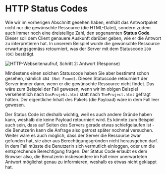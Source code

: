 # HTTP Status Codes
Wie wir im vorherigen Abschnitt gesehen haben, enthält das Antwortpaket nicht nur die gewünschte Ressource
(die HTML-Datei), sondern zudem auch immer noch eine dreistellige Zahl, den sogenannten **Status Code**. Dieser soll
dem Client genauere Auskunft darüber geben, wie er die Antwort zu interpretieren hat. In unserem Beispiel wurde die
gewünschte Ressource erwartungsgemäss retourniert, was der Server mit dem Statuscode `200 (OK)` bestätigt.

![HTTP-Webseitenaufruf, Schritt 2: Antwort (Response)](img/http-response.png)

Mindestens einen solchen Statuscode haben Sie aber bestimmt schon gesehen, nämlich `404 (Not Found)`. Diesen Statuscode
retourniert der Server immer dann, wenn er die gewünschte Ressource nicht findet. Das wäre zum Beispiel der Fall
gewesen, wenn wir im obigen Beispiel versehentlich nach `DasProjekt.html` statt nach `TheProject.html` gefragt hätten.
Der eigentliche Inhalt des Pakets (die Payload) wäre in dem Fall leer gewesen.

Der Status Code ist deshalb wichtig, weil es auch andere Gründe haben kann, weshalb die keine Payload retourniert wird.
Es könnte zum Beispiel auch sein, dass auf Seiten des Servers gerade etwas schiefgelaufen ist - die Benutzerin kann
die Anfrage also getrost später nochmal versuchen. Weiter wäre es auch möglich, dass der Server die Ressource zwar
gefunden hat, sie aber aus Berechtigungsgründen nicht herausgeben darf. In dem Fall müsste die Benutzerin sich
vermutlich einloggen, oder um die entsprechende Berechtigung fragen. Der Status Code erlaubt es dem Browser also,
die Benutzerin insbesondere im Fall einer unerwarteten Antwort möglichst genau zu informieren, weshalb es etwas nicht
geklappt hat.
